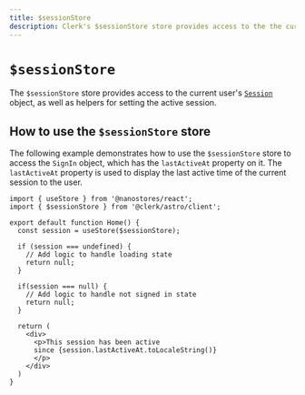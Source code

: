 ```yaml
---
title: $sessionStore
description: Clerk's $sessionStore store provides access to the the current user Session object, as well as helpers to set the active session.
---
```


# `$sessionStore`

The `$sessionStore` store provides access to the current user's [`Session`](/docs/references/javascript/session) object, as well as helpers for setting the active session.

## How to use the `$sessionStore` store

The following example demonstrates how to use the `$sessionStore` store to access the `SignIn` object, which has the `lastActiveAt` property on it. The `lastActiveAt` property is used to display the last active time of the current session to the user.

```tsx filename="session.tsx"
import { useStore } from '@nanostores/react';
import { $sessionStore } from '@clerk/astro/client';

export default function Home() {
  const session = useStore($sessionStore);

  if (session === undefined) {
    // Add logic to handle loading state
    return null;
  }

  if(session === null) {
    // Add logic to handle not signed in state
    return null;
  }

  return (
    <div>
      <p>This session has been active
      since {session.lastActiveAt.toLocaleString()}
      </p>
    </div>
  )
}
```
